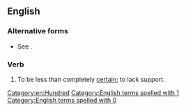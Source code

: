 ==English==

===Alternative forms===
* See {{m|en|100 percent}}.

===Verb===
{{head|en|verb|head=[[not]] [[be]] [[100]] [[percent]] on something}}

# To be less than completely [[certain]]; to lack support.

[[Category:en:Hundred]]
[[Category:English terms spelled with 1]]
[[Category:English terms spelled with 0]]